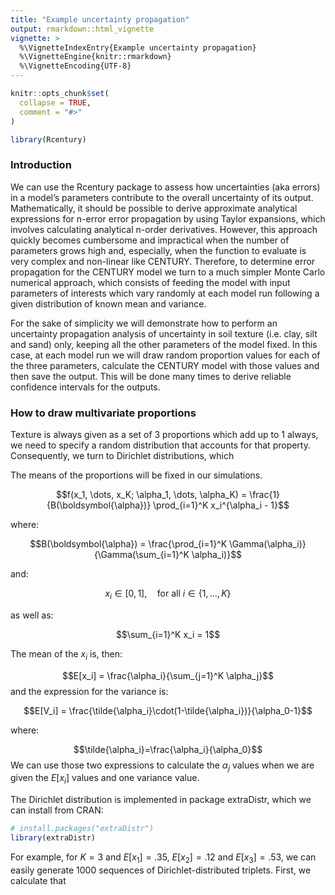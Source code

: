 ```yaml
---
title: "Example uncertainty propagation"
output: rmarkdown::html_vignette
vignette: >
  %\VignetteIndexEntry{Example uncertainty propagation}
  %\VignetteEngine{knitr::rmarkdown}
  %\VignetteEncoding{UTF-8}
---
```


```r
knitr::opts_chunk$set(
  collapse = TRUE,
  comment = "#>"
)
```

```r
library(Rcentury)
```



### Introduction

We can use the Rcentury package to assess how uncertainties (aka errors) in a model's parameters contribute to the overall uncertainty of its output. Mathematically, it should be possible to derive approximate analytical expressions for n-error error propagation by using Taylor expansions, which involves calculating analytical n-order derivatives. However, this approach quickly becomes cumbersome and impractical when the number of parameters grows high and, especially, when the function to evaluate is very complex and non-linear like CENTURY. Therefore, to determine error propagation for the CENTURY model we turn to a much simpler Monte Carlo numerical approach, which consists of feeding the model with input parameters of interests which vary randomly at each model run following a given distribution of known mean and variance.

For the sake of simplicity we will demonstrate how to perform an uncertainty propagation analysis of uncertainty in soil texture (i.e. clay, silt and sand) only, keeping all the other parameters of the model fixed. In this case, at each model run we will draw random proportion values for each of the three parameters, calculate the CENTURY model with those values and then save the output. This will be done many times to derive reliable confidence intervals for the outputs.


### How to draw multivariate proportions

Texture is always given as a set of 3 proportions which add up to 1 always, we need to specify a random distribution that accounts for that property. Consequently, we turn to Dirichlet distributions, which 




The means of the proportions will be fixed in our simulations.

$$f(x_1, \dots, x_K; \alpha_1, \dots, \alpha_K) = \frac{1}{B(\boldsymbol{\alpha})} \prod_{i=1}^K x_i^{\alpha_i - 1}$$

where:

$$B(\boldsymbol{\alpha}) = \frac{\prod_{i=1}^K \Gamma(\alpha_i)}{\Gamma(\sum_{i=1}^K \alpha_i)}$$

and:

$$x_i \in [0, 1], \quad \text{for all } i \in \{1, \dots, K\}$$

as well as:

$$\sum_{i=1}^K x_i = 1$$

The mean of the $x_i$ is, then:

$$E[x_i] = \frac{\alpha_i}{\sum_{j=1}^K \alpha_j}$$
and the expression for the variance is:

$$E[V_i] = \frac{\tilde{\alpha_i}\cdot(1-\tilde{\alpha_i})}{\alpha_0-1}$$

where:

$$\tilde{\alpha_i}=\frac{\alpha_i}{\alpha_0}$$
We can use those two expressions to calculate the $\alpha_j$ values when we are given the $E[x_i]$ values and one variance value.


The Dirichlet distribution is implemented in package extraDistr, which we can install from CRAN:

```r
# install.packages("extraDistr")
library(extraDistr)
```

For example, for $K=3$ and $E[x_1]=.35$, $E[x_2]=.12$ and $E[x_3]=.53$, we can easily generate 1000 sequences of Dirichlet-distributed triplets. First, we calculate that 

